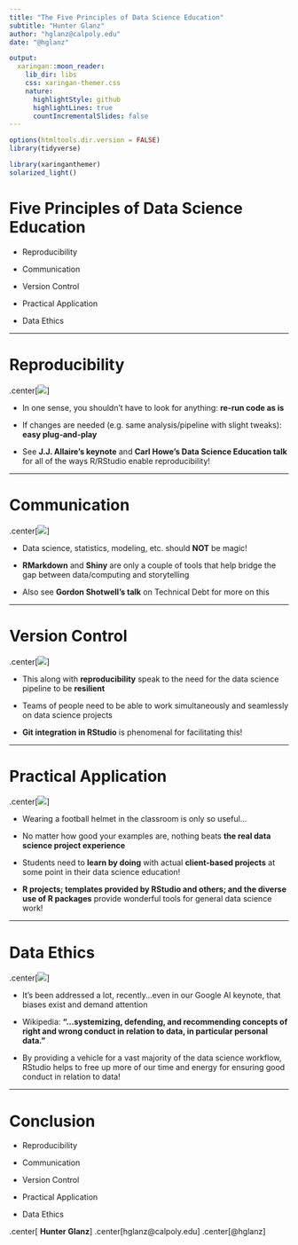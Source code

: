 ```yaml
---
title: "The Five Principles of Data Science Education"
subtitle: "Hunter Glanz"
author: "hglanz@calpoly.edu"
date: "@hglanz"

output:
  xaringan::moon_reader:
    lib_dir: libs
    css: xaringan-themer.css
    nature:
      highlightStyle: github
      highlightLines: true
      countIncrementalSlides: false
---
```


```r
options(htmltools.dir.version = FALSE)
library(tidyverse)
```

```r
library(xaringanthemer)
solarized_light()
```

# Five Principles of Data Science Education

* Reproducibility

* Communication

* Version Control

* Practical Application

* Data Ethics


---

# Reproducibility

.center[![](https://66.media.tumblr.com/69f675a7fad6d39ab0118f2192065888/tumblr_p3e3u0UFyt1qz8rwfo2_500.gifv)]

* In one sense, you shouldn't have to look for anything: __re-run code as is__

* If changes are needed (e.g. same analysis/pipeline with slight tweaks): __easy plug-and-play__

* See __J.J. Allaire's keynote__ and __Carl Howe's Data Science Education talk__ for all of the ways R/RStudio enable reproducibility!

---

# Communication


.center[![](https://media.giphy.com/media/ujUdrdpX7Ok5W/giphy.gif)]

* Data science, statistics, modeling, etc. should __NOT__ be magic!

* __RMarkdown__ and __Shiny__ are only a couple of tools that help bridge the gap between data/computing and storytelling

* Also see __Gordon Shotwell's talk__ on Technical Debt for more on this

---

# Version Control

.center[![](https://media.giphy.com/media/104ueR8J1OPM2s/giphy.gif)]

* This along with __reproducibility__ speak to the need for the data science pipeline to be __resilient__

* Teams of people need to be able to work simultaneously and seamlessly on data science projects

* __Git integration in RStudio__ is phenomenal for facilitating this!

---

# Practical Application

.center[![](https://media.giphy.com/media/XxVmTbSLmAOMU/giphy.gif)]

* Wearing a football helmet in the classroom is only so useful...

* No matter how good your examples are, nothing beats __the real data science project experience__

* Students need to __learn by doing__ with actual __client-based projects__ at some point in their data science education!

* __R projects; templates provided by RStudio and others; and the diverse use of R packages__ provide wonderful tools for general data science work!
  
---

# Data Ethics

.center[![](https://media.giphy.com/media/thODK4rctY3fy/giphy.gif)]

* It's been addressed a lot, recently...even in our Google AI keynote, that biases exist and demand attention

* Wikipedia: __"...systemizing, defending, and recommending concepts of right and wrong conduct in relation to data, in particular personal data."__

* By providing a vehicle for a vast majority of the data science workflow, RStudio helps to free up more of our time and energy for ensuring good conduct in relation to data!

---

# Conclusion

* Reproducibility

* Communication

* Version Control

* Practical Application

* Data Ethics

.center[ __Hunter Glanz__]
.center[hglanz@calpoly.edu]
.center[@hglanz]